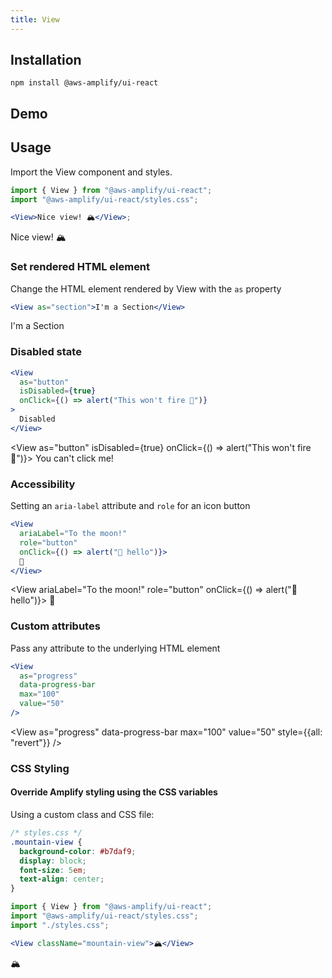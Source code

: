 ```yaml
---
title: View
---
```



## Installation

```
npm install @aws-amplify/ui-react
```

## Demo

<ViewDemo />

## Usage

Import the View component and styles.

```jsx
import { View } from "@aws-amplify/ui-react";
import "@aws-amplify/ui-react/styles.css";

<View>Nice view! 🏔</View>;
```

<View>Nice view! 🏔</View>

### Set rendered HTML element

Change the HTML element rendered by View with the `as` property

```jsx
<View as="section">I'm a Section</View>
```

<View as="section">I'm a Section</View>

### Disabled state

```jsx
<View
  as="button"
  isDisabled={true}
  onClick={() => alert("This won't fire 🚫")}
>
  Disabled
</View>
```

<View as="button" isDisabled={true} onClick={() => alert("This won't fire 🚫")}>
  You can't click me!
</View>

### Accessibility

Setting an `aria-label` attribute and `role` for an icon button

```jsx
<View
  ariaLabel="To the moon!"
  role="button"
  onClick={() => alert("👋 hello")}>
  🚀
</View>
```

<View
  ariaLabel="To the moon!"
  role="button"
  onClick={() => alert("👋 hello")}>
  🚀
</View>

### Custom attributes
Pass any attribute to the underlying HTML element

```jsx
<View
  as="progress"
  data-progress-bar
  max="100"
  value="50"
/>

```
<View
  as="progress"
  data-progress-bar
  max="100"
  value="50"
  style={{all: "revert"}}
/>

### CSS Styling

#### Override Amplify styling using the CSS variables

Using a custom class and CSS file:

```css
/* styles.css */
.mountain-view {
  background-color: #b7daf9;
  display: block;
  font-size: 5em;
  text-align: center;
}
```

```jsx
import { View } from "@aws-amplify/ui-react";
import "@aws-amplify/ui-react/styles.css";
import "./styles.css";

<View className="mountain-view">🏔</View>
```

<View className="mountain-view">🏔</View>
